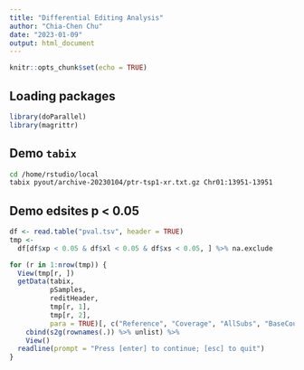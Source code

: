 ```yaml
---
title: "Differential Editing Analysis"
author: "Chia-Chen Chu"
date: "2023-01-09"
output: html_document
---
```


```r
knitr::opts_chunk$set(echo = TRUE)
```

## Loading packages
```r
library(doParallel)
library(magrittr)
```

## Demo `tabix`
```bash
cd /home/rstudio/local
tabix pyout/archive-20230104/ptr-tsp1-xr.txt.gz Chr01:13951-13951
```

## Demo edsites p < 0.05
```r
df <- read.table("pval.tsv", header = TRUE)
tmp <-
  df[df$xp < 0.05 & df$xl < 0.05 & df$xs < 0.05, ] %>% na.exclude

for (r in 1:nrow(tmp)) {
  View(tmp[r, ])
  getData(tabix,
          pSamples,
          reditHeader,
          tmp[r, 1],
          tmp[r, 2],
          para = TRUE)[, c("Reference", "Coverage", "AllSubs", "BaseCount", "Frequency")] %>%
    cbind(s2g(rownames(.)) %>% unlist) %>%
    View()
  readline(prompt = "Press [enter] to continue; [esc] to quit")
}
```
